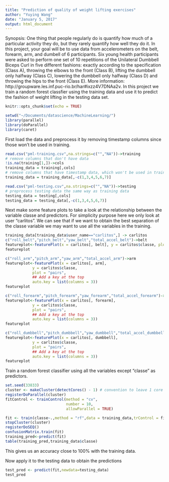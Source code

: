 ```yaml
---
title: "Prediction of quality of weight lifting exercises"
author: "Yuying Wang"
date: "January 5, 2017"
output: html_document
---
```


Synopsis: One thing that people regularly do is quantify how much of a particular activity they do, but they rarely quantify how well they do it. In this project, your goal will be to use data from accelerometers on the belt, forearm, arm, and dumbell of 6 participants. Six young health participants were asked to perform one set of 10 repetitions of the Unilateral Dumbbell Biceps Curl in five different fashions: exactly according to the specification (Class A), throwing the elbows to the front (Class B), lifting the dumbbell only halfway (Class C), lowering the dumbbell only halfway (Class D) and throwing the hips to the front (Class E). More information: http://groupware.les.inf.puc-rio.br/har#ixzz4V7DNAa2v.
In this project we train a random forest classfier using the training data and use it to predict the fashion of weight lifting in the testing data set.

```r
knitr::opts_chunk$set(echo = TRUE)
```

```r
setwd("~/Documents/datascience/MachineLearning/")
library(parallel)
library(doParallel)
library(caret)
```

First load the data and preprocess it by removing timestamp columns since those won't be used in training.
```r
read.csv("pml-training.csv",na.strings=c("","NA"))->training
# remove columns that don't have data
!is.na(training[1,])->cols
training_data = training[,cols]
# remove columns that have timestamp data, which won't be used in training
training_data = training_data[,-c(1,3,4,5,6,7)]

read.csv("pml-testing.csv",na.strings=c("","NA"))->testing
# preprocess testing data the same way as training data
testing_data = testing[,cols]
testing_data = testing_data[,-c(1,3,4,5,6,7)]
```

Next make some feature plots to take a look at the relationship between the variable classe and predictors. For simplicity purpose here we only look at user "carlitos". We can see that if we want to obtain the best separation of the classe variable we may want to use all the variables in the training.

```r
training_data[training_data$user_name=="carlitos",] -> carlitos
c("roll_belt","pitch_belt","yaw_belt","total_accel_belt")->belt
featureplot<-featurePlot(x = carlitos[, belt], y = carlitos$classe, plot = "pairs",auto.key = list(columns = 3))
featureplot

c("roll_arm","pitch_arm","yaw_arm","total_accel_arm")->arm
featureplot<-featurePlot(x = carlitos[, arm], 
            y = carlitos$classe, 
            plot = "pairs",
            ## Add a key at the top
            auto.key = list(columns = 3))
featureplot

c("roll_forearm","pitch_forearm","yaw_forearm","total_accel_forearm")->forearm
featureplot<-featurePlot(x = carlitos[, forearm], 
            y = carlitos$classe, 
            plot = "pairs",
            ## Add a key at the top
            auto.key = list(columns = 3))
featureplot

c("roll_dumbbell","pitch_dumbbell","yaw_dumbbell","total_accel_dumbbell")->dumbbell
featureplot<-featurePlot(x = carlitos[, dumbbell], 
            y = carlitos$classe, 
            plot = "pairs",
            ## Add a key at the top
            auto.key = list(columns = 3))
featureplot
```

Train a random forest classifier using all the variables except "classe" as predictors.
```r
set.seed(33833)
cluster <- makeCluster(detectCores() - 1) # convention to leave 1 core for OS
registerDoParallel(cluster)
fitControl <- trainControl(method = "cv",
                           number = 10,
                           allowParallel = TRUE)

fit <- train(classe~.,method = "rf",data = training_data,trControl = fitControl)
stopCluster(cluster)
registerDoSEQ()
confusionMatrix.train(fit)
training_pred<-predict(fit)
table(training_pred,training_data$classe)
```

This gives us an accuracy close to 100% with the training data.

Now apply it to the testing data to obtain the predictions
```r
test_pred <- predict(fit,newdata=testing_data)
test_pred
```
